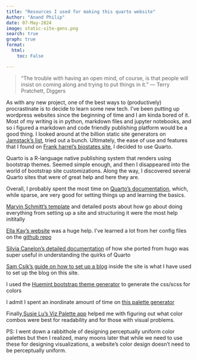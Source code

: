 ```yaml
---
title: "Resources I used for making this quarto website"
Author: "Anand Philip"
date: 07-May-2024
image: static-site-gens.png
search: true
graph: true
format:
  html:
    toc: False

---
```


> “The trouble with having an open mind, of course, is that people will insist on coming along and trying to put things in it.” ― Terry Pratchett, Diggers

As with any new project, one of the best ways to (productively) procrastinate is to decide to learn some new tech. I've been putting up wordpress websites since the beginning of time and I am kinda bored of it. Most of my writing is in python, markdown files and jupyter notebooks, and so i figured a markdown and code friendly publishing platform would be a good thing. I looked around at  the billion static site generators on [Jamstack's list](https://jamstack.org/generators/), tried out a bunch. Ultimately, the ease of use and features that I found on [ Frank harrel's biostates site](https://hbiostat.org/bbr/), I decided to use Quarto. 

Quarto is a R-language native publishing system that renders using bootstrap themes. Seemed simple enough, and then I disappeared into the world of bootstrap site customizations. Along the way, I discovered several Quarto sites that were of great help and here they are. 

Overall, I probably spent the most time on [Quarto's documentation](https://quarto.org/docs/guide/), which, while sparse, are very good for setting things up and learning the basics. 

[Marvin Schmitt's template](https://www.marvinschmitt.com/blog/website-tutorial-quarto/) and detailed posts about how go about doing everything from setting up a site and structuring it were the most help inititally

[Ella Kay's website](https://ellakaye.co.uk/) was a huge help. I've learned a lot from her config files on the [github repo](https://github.com/EllaKaye/ellakaye.co.uk/blob/main/)

[Silvia Canelon's detailed documentation](https://silviacanelon.com/blog/2023-09-29-hello-quarto/) of how she ported from hugo was super useful in understanding the quirks of Quarto

[Sam Csik's guide on how to set up a blog ](https://samanthacsik.github.io/posts/2022-10-24-quarto-blogs/#iii.-adding-a-blog-to-your-personal-quarto-website) inside the site is what I have used to set up the blog on this site. 

I used the [Huemint bootstrap theme generator](https://huemint.com/bootstrap-plus/s) to generate the css/scss for colors 

I admit I spent an inordinate amount of time on [this palette generator](https://mycolor.space/)  

Finally,[Susie Lu's  Viz Palette app](https://projects.susielu.com/viz-palette) helped me with figuring out what color combos were best for readability and for those with visual problems. 

PS: I went down a rabbithole of designing perceptually uniform color palettes but then I realized, many moons later that while we need to use these for designing visualizations, a website's color design doesn't need to be perceptually uniform. 


